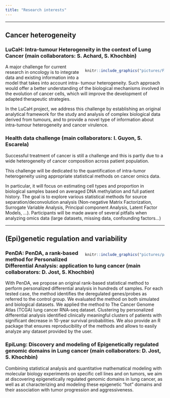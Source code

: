 ```yaml
---
title: "Research interests"
---
```


<style>
.column-left{
  float: left;
  width: 33%;
  text-align: left;
}
.column-center{
  display: inline-block;
  width: 33%;
  text-align: center;
}
.column-right{
  float: right;
  width: 50%;
  text-align: right;
}
</style>

***

## Cancer heterogeneity 

### LuCaH: Intra-tumour **H**eterogeneity in the context of **Lu**ng **Ca**ncer (main collaborators: S. Achard, S. Khochbin)

<div class="column-right">
```r
knitr::include_graphics("pictures/FIG1.png")
``` 
</div>

  A major challenge for current research in oncology is to integrate data and existing information into a model that takes into account intra- tumour heterogeneity. Such approach would offer a better understanding of the biological mechanisms involved in the evolution of cancer cells, which will improve the development of adapted therapeutic strategies.

  In the LuCaH project, we address this challenge by establishing an original analytical framework for the study and analysis of complex biological data derived from tumours, and to provide a novel type of information about intra-tumour heterogeneity and cancer virulence.

### Health data challenge (main collaborators: I. Guyon, S. Escarela)

Successful treatment of cancer is still a challenge and this is partly due to a wide heterogeneity of cancer composition across patient population.

This challenge will be dedicated to the quantification of intra-tumor heterogeneity using appropriate statistical methods on cancer omics data.

In particular, it will focus on estimating cell types and proportion in biological samples based on averaged DNA methylation and full patient history.
The goal is to explore various statistical methods for source separation/deconvolution analysis (Non-negative Matrix Factorization, Surrogate Variable Analysis, Principal component Analysis, Latent Factor Models, ...). Participants will be made aware of several pitfalls when analyzing omics data (large datasets, missing data, confounding factors…)

***

## (Epi)genetic regulation and variability

<div class="column-right">
```r
knitr::include_graphics("pictures/pipeline.png")
``` 
</div>


### PenDA: PenDA, a rank-based method for **Pe**rso**n**alized **D**ifferential **A**nalysis: application to lung cancer (main collaborators: D. Jost, S. Khochbin)

  With PenDA, we propose an original rank-based statistical method to perform personalized differential analysis in hundreds of samples. For each tested case, the method identifies the deregulated genes/probes as referred to the control group. We evaluated the method on both simulated and biological datasets. We applied the method to The Cancer Genome Atlas (TCGA) lung cancer RNA-seq dataset. Clustering by personalized differential analysis identified clinically meaningful clusters of patients with significant decrease in 10-year survival probabilities. We also provide an R package that ensures reproducibility of the methods and allows to easily analyze any dataset provided by the user. 

### EpiLung: Discovery and modeling of **Epi**genetically regulated genomic domains in **Lung** cancer (main collaborators: D. Jost, S. Khochbin)



  
  Combining statistical analysis and quantitative mathematical modeling with molecular biology experiments on specific cell lines and on tumors, we aim at discovering epigenetically regulated genomic domains in lung cancer, as well as at characterizing and modeling these epigenetic “hot” domains and their association with tumor progression and aggressiveness.


  